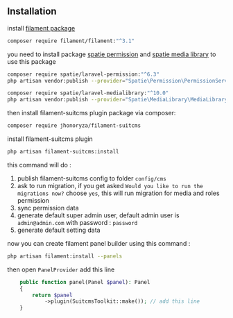 ## Installation

install [filament package](https://filamentphp.com/docs/3.x/panels/installation)

```bash copy
composer require filament/filament:"^3.1"
```

you need to install package [spatie permission](https://spatie.be/index.php/docs/laravel-permission/v6/introduction) and [spatie media library](https://spatie.be/docs/laravel-medialibrary/v10/introduction) to use this package

```bash copy
composer require spatie/laravel-permission:"^6.3"
php artisan vendor:publish --provider="Spatie\Permission\PermissionServiceProvider"

composer require spatie/laravel-medialibrary:"^10.0"
php artisan vendor:publish --provider="Spatie\MediaLibrary\MediaLibraryServiceProvider"
```

then install filament-suitcms plugin package via composer:

```bash copy
composer require jhonoryza/filament-suitcms
```

install filament-suitcms plugin

```bash copy
php artisan filament-suitcms:install
```

this command will do :

1. publish filament-suitcms config to folder `config/cms`
2. ask to run migration, if you get asked `Would you like to run the migrations now?` choose `yes`, this will run migration for media and roles permission
3. sync permission data
4. generate default super admin user, default admin user is `admin@admin.com` with password : `password`
5. generate default setting data

now you can create filament panel builder using this command :

```bash copy
php artisan filament:install --panels
```

then open `PanelProvider` add this line

```php copy {4}
    public function panel(Panel $panel): Panel
    {
        return $panel
            ->plugin(SuitcmsToolkit::make()); // add this line
    }
```
